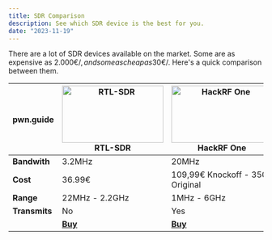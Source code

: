 ```yaml
---
title: SDR Comparison
description: See which SDR device is the best for you.
date: "2023-11-19"
---
```

There are a lot of SDR devices available on the market. Some are as expensive as 2.000€/$, and some as cheap as 30€/$. Here's a quick comparison between them.


| pwn.guide     |         <Image   src="/images/tutorials/rtl-sdr.jpg"   width="200"   height="113"   alt="RTL-SDR" />  **RTL-SDR**    | <Image   src="/images/tutorials/hackrf.jpeg"   width="200"   height="113"   alt="HackRF One" />  **HackRF One**           | <Image   src="/images/tutorials/bladerf.jpg"   width="200"   height="113"   alt="Image" />  **BladeRF** | <Image   src="/images/tutorials/limesdr.jpg"   width="200"   height="113"   alt="LimeSDR" />  **LimeSDR** |
|---------------|----------------------------------------------------------------------------------------------------------------------|---------------------------------------------------------------------------------------------------------------------------|------------------------------------------------------------------------------------------------------------------|------------------------------------------------------------------------------------------------------------------|
| **Bandwith**  | 3.2MHz                                                                                                               | 20MHz                                                                                                                     | 40MHz                                                                                                            | 61.44MHz                                                                                                         |
| **Cost**      | 36.99€                                                                                                               | 109,99€ Knockoff - 350$ Original                                                                                          | 420$ - 1600$                                                                                                     | 350$                                                                                                             |
| **Range**     | 22MHz - 2.2GHz                                                                                                       | 1MHz - 6GHz                                                                                                               | 300MHz - 3.8GHz                                                                                                  | 100KHz - 3.8GHz                                                                                                  |
| **Transmits** | No                                                                                                                   | Yes                                                                                                                       | Yes                                                                                                              | Yes                                                                                                              |
|               | <b><a href="https://shop.pwn.guide/product/rtl-sdr-v4/"> Buy </a></b>                                                | <b><a href="https://shop.pwn.guide/product/hackrf-one-clone/"> Buy </a></b>                                               |
